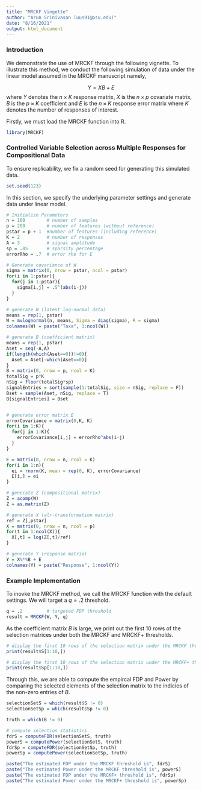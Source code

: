 ```yaml
---
title: "MRCKF Vingette"
author: "Arun Srinivasan (uus91@psu.edu)"
date: "8/16/2021"
output: html_document
---
```


### Introduction

We demonstrate the use of MRCKF through the following vignette. To illustrate this method, we conduct the following simulation of data under the linear model assumed in the MRCKF manuscript namely,

$$Y=XB + E$$
where $Y$ denotes the $n \times K$ response matrix, $X$ is the $n\times p$ covariate matrix, $B$ is the $p\times K$ coefficient and $E$ is the $n\times K$ response error matrix where $K$ denotes the number of responses of interest. 

Firstly, we must load the MRCKF function into R.

```r
library(MRCKF)
```

### Controlled Variable Selection across Multiple Responses for Compositional Data


To ensure replicability, we fix a random seed for generating this simulated data.
```r
set.seed(123)
```

In this section, we specify the underlying parameter settings and generate data under linear model.

```r
# Initialize Parameters
n = 100        # number of samples
p = 200        # number of features (without reference)
pstar = p + 1  #number of features (including reference)
K = 2          # number of responses
A = 3          # signal amplitude
sp = .05       # sparsity percentage
errorRho = .7  # error rho for E

# Generate covariance of W
sigma = matrix(0, nrow = pstar, ncol = pstar)
for(i in 1:pstar){
  for(j in 1:pstar){
    sigma[i,j] = .5^(abs(i-j))
  }
}

# generate W (latent log-normal data)
means = rep(1, pstar)
W = mvlognormal(n, means, Sigma = diag(sigma), R = sigma)
colnames(W) = paste("Taxa", 1:ncol(W))

# generate B (coefficient matrix)
means = rep(1, pstar)
Aset = seq(-A,A)
if(length(which(Aset==0))!=0){
  Aset = Aset[-which(Aset==0)]
}
B = matrix(0, nrow = p, ncol = K)
totalSig = p*K
nSig = floor(totalSig*sp)
signalEntries = sort(sample(1:totalSig, size = nSig, replace = F))
Bset = sample(Aset, nSig, replace = T)
B[signalEntries] = Bset


# generate error matrix E
errorCovariance = matrix(0,K, K)
for(i in 1:K){
  for(j in 1:K){
    errorCovariance[i,j] = errorRho^abs(i-j)
  }
}

E = matrix(0, nrow = n, ncol = K)
for(i in 1:n){
  ei = rnorm(K, mean = rep(0, K), errorCovariance)
  E[i,] = ei
}

# generate Z (compositional matrix)
Z = acomp(W)
Z = as.matrix(Z)

# generate X (alr-transformation matrix)
ref = Z[,pstar]
X = matrix(0, nrow = n, ncol = p)
for(t in 1:ncol(X)){
  X[,t] = log(Z[,t]/ref)
}

# generate Y (response matrix)
Y = X%*%B + E
colnames(Y) = paste("Response", 1:ncol(Y))
```


### Example Implementation

To inovke the MRCKF method, we call the MRCKF function with the default settings. We will target a $q=.2$ threshold.

```r
q = .2         # targeted FDP threshold
result = MRCKF(W, Y, q)
```

As the coefficient matrix $B$ is large, we print out the first 10 rows of the selection matrices under both the MRCKF and MRCKF+ thresholds.

```r
# display the first 10 rows of the selection matrix under the MRCKF threshold
print(result$S[1:10,])

# display the first 10 rows of the selection matrix under the MRCKF+ threshold
print(result$Sp[1:10,])
```


Through this, we are able to compute the empircal FDP and Power by comparing the selected elements of the selection matrix to the indicies of the non-zero entries of $B$.

```r
selectionSetS = which(result$S != 0)
selectionSetSp = which(result$Sp != 0)

truth = which(B != 0)

# compute selection statistics
fdrS = computeFDR(selectionSetS, truth)
powerS = computePower(selectionSetS, truth)
fdrSp = computeFDR(selectionSetSp, truth)
powerSp = computePower(selectionSetSp, truth)
```

```r
paste("The estimated FDP under the MRCKF threshold is", fdrS)
paste("The estimated Power under the MRCKF threshold is", powerS)
paste("The estimated FDP under the MRCKF+ threshold is", fdrSp)
paste("The estimated Power under the MRCKF+ threshold is", powerSp)
```
